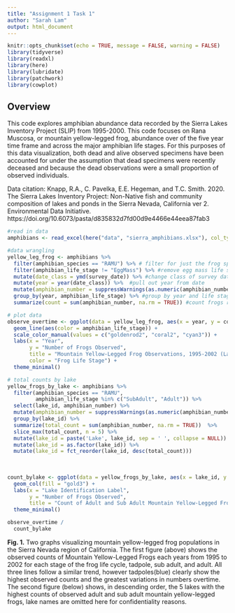 ```yaml
---
title: "Assignment 1 Task 1"
author: "Sarah Lam"
output: html_document
---
```


```r
knitr::opts_chunk$set(echo = TRUE, message = FALSE, warning = FALSE)
library(tidyverse)
library(readxl)
library(here)
library(lubridate)
library(patchwork)
library(cowplot)
```

## Overview

This code explores amphibian abundance data recorded by the Sierra Lakes Inventory Project (SLIP) from 1995-2000. This code focuses on Rana Muscosa, or mountain yellow-legged frog, abundance over of the five year time frame and across the major amphibian life stages. For this purposes of this data visualization, both dead and alive observed specimens have been accounted for under the assumption that dead specimens were recently deceased and because the dead observations were a small proportion of observed individuals. 

Data citation: Knapp, R.A., C. Pavelka, E.E. Hegeman, and T.C. Smith. 2020. The Sierra Lakes Inventory Project: Non-Native fish and community composition of lakes and ponds in the Sierra Nevada, California ver 2. Environmental Data Initiative. https://doi.org/10.6073/pasta/d835832d7fd00d9e4466e44eea87fab3

```r
#read in data
amphibians <- read_excel(here("data", "sierra_amphibians.xlsx"), col_types = "text")
```

```r
#data wrangling
yellow_leg_frog <- amphibians %>% 
  filter(amphibian_species == "RAMU") %>% # filter for just the frog species we want
  filter(amphibian_life_stage != "EggMass") %>% #remove egg mass life stage since we won't graph it 
  mutate(date_class = ymd(survey_date)) %>% #change class of survey date
  mutate(year = year(date_class)) %>%  #pull out year from date 
  mutate(amphibian_number = suppressWarnings(as.numeric(amphibian_number))) %>% 
  group_by(year, amphibian_life_stage) %>% #group by year and life stage
  summarize(count = sum(amphibian_number, na.rm = TRUE)) #count frogs recorded at each life stage each year

# plot data
observe_overtime <- ggplot(data = yellow_leg_frog, aes(x = year, y = count)) +
  geom_line(aes(color = amphibian_life_stage)) +
  scale_color_manual(values = c("goldenrod2", "coral2", "cyan3")) +
  labs(x = "Year", 
       y = "Number of Frogs Observed", 
       title = "Mountain Yellow-Legged Frog Observations, 1995-2002 (Lam)", 
       color = "Frog Life Stage") +
  theme_minimal()
```

```r
# total counts by lake 
yellow_frogs_by_lake <- amphibians %>% 
  filter(amphibian_species == "RAMU", 
         amphibian_life_stage %in% c("SubAdult", "Adult")) %>% 
  select(lake_id, amphibian_number) %>% 
  mutate(amphibian_number = suppressWarnings(as.numeric(amphibian_number))) %>% 
  group_by(lake_id) %>% 
  summarize(total_count = sum(amphibian_number, na.rm = TRUE))  %>% 
  slice_max(total_count, n = 5) %>% 
  mutate(lake_id = paste('Lake', lake_id, sep = ' ', collapse = NULL)) %>% 
  mutate(lake_id = as.factor(lake_id)) %>% 
  mutate(lake_id = fct_reorder(lake_id, desc(total_count))) 
  
 
  
count_bylake <- ggplot(data = yellow_frogs_by_lake, aes(x = lake_id, y = total_count)) +
  geom_col(fill = "gold3") +
  labs(x = "Lake Identification Label",
       y = "Number of Frogs Observed",
       title = "Count of Adult and Sub Adult Mountain Yellow-Legged Frogs in Top 5 Lakes (Lam)") +
  theme_minimal()
```

```r
observe_overtime / 
  count_bylake
```

**Fig. 1.** Two graphs visualizing mountain yellow-legged frog populations in the Sierra Nevada region of California. The first figure (above) shows the observed counts of Mountain Yellow-Legged Frogs each years from 1995 to 2002 for each stage of the frog life cycle, tadpole, sub adult, and adult. All three lines follow a similar trend, however tadpoles(blue) clearly show the highest observed counts and the greatest variations in numbers overtime.
The second figure (below) shows, in descending order, the 5 lakes with the highest counts of observed adult and sub adult mountain yellow-legged frogs, lake names are omitted here for confidentiality reasons.
